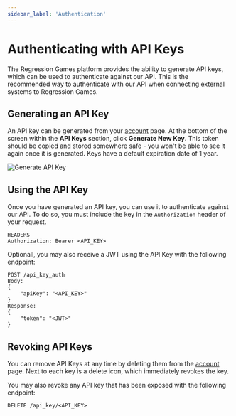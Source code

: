 ```yaml
---
sidebar_label: 'Authentication'
---
```


# Authenticating with API Keys

The Regression Games platform provides the ability to generate API keys, which can be used
to authenticate against our API. This is the recommended way to authenticate with our API
when connecting external systems to Regression Games.

## Generating an API Key

An API key can be generated from your [account](https://play.regression.gg/account) page. At
the bottom of the screen within the **API Keys** section, click **Generate New Key**. This
token should be copied and stored somewhere safe - you won't be able to see it again once it
is generated. Keys have a default expiration date of 1 year.

![Generate API Key](./auth_images/generate_key.png)

## Using the API Key

Once you have generated an API key, you can use it to authenticate against our API. To do
so, you must include the key in the `Authorization` header of your request. 

```
HEADERS
Authorization: Bearer <API_KEY>
```

Optionall, you may also receive a JWT using the API Key with the following endpoint:

```
POST /api_key_auth
Body: 
{
    "apiKey": "<API_KEY>"
}
Response:
{
    "token": "<JWT>"
}
```

## Revoking API Keys

You can remove API Keys at any time by deleting them from the [account](https://play.regression.gg/account) page.
Next to each key is a delete icon, which immediately revokes the key.

You may also revoke any API key that has been exposed with the following endpoint:

```
DELETE /api_key/<API_KEY>
```